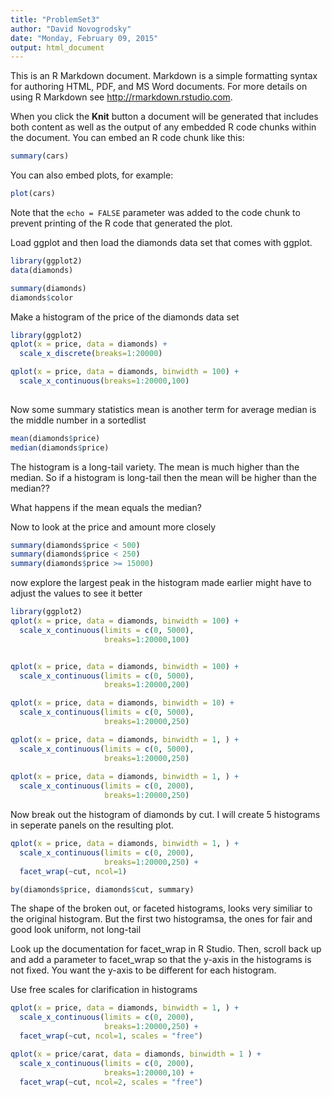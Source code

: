 ```yaml
---
title: "ProblemSet3"
author: "David Novogrodsky"
date: "Monday, February 09, 2015"
output: html_document
---
```


This is an R Markdown document. Markdown is a simple formatting syntax for authoring HTML, PDF, and MS Word documents. For more details on using R Markdown see <http://rmarkdown.rstudio.com>.

When you click the **Knit** button a document will be generated that includes both content as well as the output of any embedded R code chunks within the document. You can embed an R code chunk like this:

```r
summary(cars)
```

You can also embed plots, for example:

```r
plot(cars)
```

Note that the `echo = FALSE` parameter was added to the code chunk to prevent printing of the R code that generated the plot.

Load ggplot and then load the diamonds data set that comes with ggplot.
```r
library(ggplot2)
data(diamonds)

summary(diamonds)
diamonds$color
```
Make a histogram of the price of the diamonds data set
```r
library(ggplot2)
qplot(x = price, data = diamonds) +
  scale_x_discrete(breaks=1:20000)

qplot(x = price, data = diamonds, binwidth = 100) +
  scale_x_continuous(breaks=1:20000,100)
  

```
Now some summary statistics
mean is another term for average
median is the middle number in a sortedlist
```r
mean(diamonds$price)
median(diamonds$price)
```
The histogram is a long-tail variety.  The mean is much higher than the median.  So if a histogram is long-tail then the mean will be higher than the median??

What happens if the mean equals the median?

Now to look at the price and amount more closely
```r
summary(diamonds$price < 500)
summary(diamonds$price < 250)
summary(diamonds$price >= 15000)

```

now explore the largest peak in the histogram made earlier
might have to adjust the values to see it better
```r
library(ggplot2)
qplot(x = price, data = diamonds, binwidth = 100) +
  scale_x_continuous(limits = c(0, 5000),
                     breaks=1:20000,100)


qplot(x = price, data = diamonds, binwidth = 100) +
  scale_x_continuous(limits = c(0, 5000),
                     breaks=1:20000,200)

qplot(x = price, data = diamonds, binwidth = 10) +
  scale_x_continuous(limits = c(0, 5000),
                     breaks=1:20000,250)

qplot(x = price, data = diamonds, binwidth = 1, ) +
  scale_x_continuous(limits = c(0, 5000),
                     breaks=1:20000,250) 
                     
qplot(x = price, data = diamonds, binwidth = 1, ) +
  scale_x_continuous(limits = c(0, 2000),
                     breaks=1:20000,250) 

```

Now break out the histogram of diamonds by cut.
I will create 5 histograms in seperate panels on the resulting plot.
```r
qplot(x = price, data = diamonds, binwidth = 1, ) +
  scale_x_continuous(limits = c(0, 2000),
                     breaks=1:20000,250) +
  facet_wrap(~cut, ncol=1)

by(diamonds$price, diamonds$cut, summary)
```
The shape of the broken out, or faceted histograms, looks very similiar to the original histogram.  But the first two histogramsa, the ones for fair and good look uniform, not long-tail

 Look up the documentation for facet_wrap in R Studio.
 Then, scroll back up and add a parameter to facet_wrap so that
 the y-axis in the histograms is not fixed. You want the y-axis to
 be different for each histogram.
 
 Use free scales for clarification in histograms
 
```r
qplot(x = price, data = diamonds, binwidth = 1, ) +
  scale_x_continuous(limits = c(0, 2000),
                     breaks=1:20000,250) +
  facet_wrap(~cut, ncol=1, scales = "free")
```

```r
qplot(x = price/carat, data = diamonds, binwidth = 1 ) +
  scale_x_continuous(limits = c(0, 2000),
                     breaks=1:20000,10) +
  facet_wrap(~cut, ncol=2, scales = "free")

```
